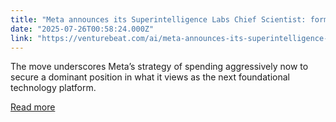 ```yaml
---
title: "Meta announces its Superintelligence Labs Chief Scientist: former OpenAI GPT-4 co-creator Shengjia Zhao"
date: "2025-07-26T00:58:24.000Z"
link: "https://venturebeat.com/ai/meta-announces-its-superintelligence-labs-chief-scientist-former-openai-gpt-4-co-creator-shengjia-zhao/"
---
```


The move underscores Meta’s strategy of spending aggressively now to secure a dominant position in what it views as the next foundational technology platform.

[Read more](https://venturebeat.com/ai/meta-announces-its-superintelligence-labs-chief-scientist-former-openai-gpt-4-co-creator-shengjia-zhao/)

